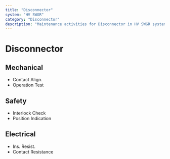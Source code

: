 ```yaml
---
title: "Disconnector"
system: "HV SWGR"
category: "Disconnector"
description: "Maintenance activities for Disconnector in HV SWGR system"
---
```


# Disconnector


## Mechanical

- Contact Align.
- Operation Test


## Safety

- Interlock Check
- Position Indication


## Electrical

- Ins. Resist.
- Contact Resistance


